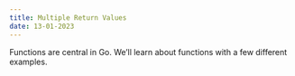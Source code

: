 ```yaml
---
title: Multiple Return Values 
date: 13-01-2023
---
```


Functions are central in Go. We’ll learn about functions with a few different examples.

```go

```

```go

```


